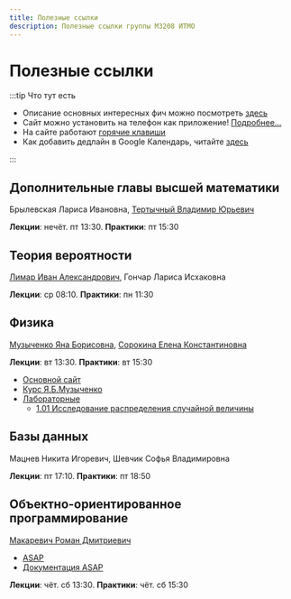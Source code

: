 ```yaml
---
title: Полезные ссылки
description: Полезные ссылки группы M3208 ИТМО
---
```


# Полезные ссылки


<Deadlines />


<AppInstall />

:::tip Что тут есть

- Описание основных интересных фич можно посмотреть [здесь](https://github.com/nawinds/m3208-links?tab=readme-ov-file#%D1%84%D0%B8%D1%87%D0%B8--features)
- Сайт можно установить на телефон как приложение! [Подробнее...](https://github.com/nawinds/m3208-links?tab=readme-ov-file#%D0%B2%D0%B5%D0%B1-%D0%BF%D1%80%D0%B8%D0%BB%D0%BE%D0%B6%D0%B5%D0%BD%D0%B8%D0%B5--pwa-web-app)
- На сайте работают <a href="#" data-help-popup="">горячие клавиши</a>
- Как добавить дедлайн в Google Календарь, читайте [здесь](https://github.com/nawinds/m3208-links?tab=readme-ov-file#%D0%B1%D0%BB%D0%BE%D0%BA-%D0%B4%D0%B5%D0%B4%D0%BB%D0%B0%D0%B9%D0%BD%D0%BE%D0%B2--deadlines-block)

:::

## Дополнительные главы высшей математики

Брылевская Лариса Ивановна, [Тертычный Владимир Юрьевич](mailto:tertychny-dauri@mail.ru)

**Лекции**: нечёт. пт 13:30.
**Практики**: пт 15:30


## Теория вероятности

[Лимар Иван Александрович](https://t.me/limvan), Гончар Лариса Исхаковна

**Лекции**: ср 08:10.
**Практики**: пн 11:30


## Физика

[Музыченко Яна Борисовна](https://t.me/yana_muzychenko), [Сорокина Елена Константиновна](https://t.me/SorokinaHelena)

**Лекции**: вт 13:30.
**Практики**: вт 15:30

- [Основной сайт](https://study.physics.itmo.ru/)
- [Курс Я.Б.Музыченко](https://study.physics.itmo.ru/course/view.php?id=325)
- [Лабораторные](https://study.physics.itmo.ru/course/view.php?id=95)
  - [1.01 Исследование распределения случайной величины](https://study.physics.itmo.ru/course/section.php?id=1042)

## Базы данных

Мацнев Никита Игоревич, Шевчик Софья Владимировна

**Лекции**: пт 17:10.
**Практики**: пт 18:50


## Объектно-ориентированное программирование

[Макаревич Роман Дмитриевич](https://t.me/ukcrem)

- [ASAP](http://asap.itmo.space)
- [Документация ASAP](http://asap.itmo.space)


**Лекции**: чёт. сб 13:30.
**Практики**: чёт. сб 15:30



<EditPageLink filePath="/src/pages/index.mdx" />
